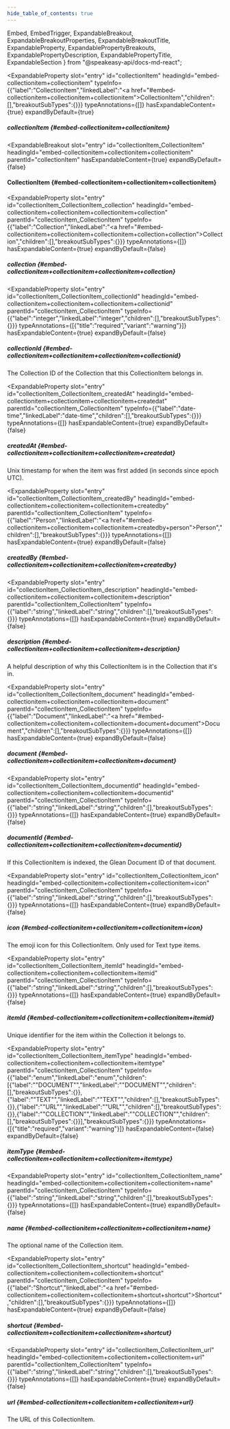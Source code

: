 ```yaml
---
hide_table_of_contents: true
---
```

  Embed,
  EmbedTrigger,
  ExpandableBreakout,
  ExpandableBreakoutProperties,
  ExpandableBreakoutTitle,
  ExpandableProperty,
  ExpandablePropertyBreakouts,
  ExpandablePropertyDescription,
  ExpandablePropertyTitle,
  ExpandableSection
} from "@speakeasy-api/docs-md-react";

<ExpandableSection>

<ExpandableProperty
  slot="entry"
  id="collectionItem"
  headingId="embed-collectionitem+collectionitem"
  typeInfo={{"label":"CollectionItem","linkedLabel":"<a href=\"#embed-collectionitem+collectionitem+collectionitem\">CollectionItem</a>","children":[],"breakoutSubTypes":{}}}
  typeAnnotations={[]}
  hasExpandableContent={true}
  expandByDefault={true}
>

<ExpandablePropertyTitle slot="title">

##### collectionItem \{#embed-collectionitem+collectionitem\}

</ExpandablePropertyTitle>

<ExpandablePropertyBreakouts slot="breakouts">

<ExpandableBreakout
  slot="entry"
  id="collectionItem_CollectionItem"
  headingId="embed-collectionitem+collectionitem+collectionitem"
  parentId="collectionItem"
  hasExpandableContent={true}
  expandByDefault={false}
>

<ExpandableBreakoutTitle slot="title">

#### CollectionItem \{#embed-collectionitem+collectionitem+collectionitem\}

</ExpandableBreakoutTitle>

<ExpandableBreakoutProperties slot="properties">

<ExpandableProperty
  slot="entry"
  id="collectionItem_CollectionItem_collection"
  headingId="embed-collectionitem+collectionitem+collectionitem+collection"
  parentId="collectionItem_CollectionItem"
  typeInfo={{"label":"Collection","linkedLabel":"<a href=\"#embed-collectionitem+collectionitem+collectionitem+collection+collection\">Collection</a>","children":[],"breakoutSubTypes":{}}}
  typeAnnotations={[]}
  hasExpandableContent={true}
  expandByDefault={false}
>

<ExpandablePropertyTitle slot="title">

##### collection \{#embed-collectionitem+collectionitem+collectionitem+collection\}

</ExpandablePropertyTitle>

<ExpandablePropertyBreakouts slot="breakouts">

<Embed slot="embed">

<EmbedTrigger slot="trigger" embedTitle="collection" triggerText="View collection details">

<Embedcollection />

</EmbedTrigger>

</Embed>

</ExpandablePropertyBreakouts>

</ExpandableProperty>

<ExpandableProperty
  slot="entry"
  id="collectionItem_CollectionItem_collectionId"
  headingId="embed-collectionitem+collectionitem+collectionitem+collectionid"
  parentId="collectionItem_CollectionItem"
  typeInfo={{"label":"integer","linkedLabel":"integer","children":[],"breakoutSubTypes":{}}}
  typeAnnotations={[{"title":"required","variant":"warning"}]}
  hasExpandableContent={true}
  expandByDefault={false}
>

<ExpandablePropertyTitle slot="title">

##### collectionId \{#embed-collectionitem+collectionitem+collectionitem+collectionid\}

</ExpandablePropertyTitle>

<ExpandablePropertyDescription slot="description">

The Collection ID of the Collection that this CollectionItem belongs in.

</ExpandablePropertyDescription>

</ExpandableProperty>

<ExpandableProperty
  slot="entry"
  id="collectionItem_CollectionItem_createdAt"
  headingId="embed-collectionitem+collectionitem+collectionitem+createdat"
  parentId="collectionItem_CollectionItem"
  typeInfo={{"label":"date-time","linkedLabel":"date-time","children":[],"breakoutSubTypes":{}}}
  typeAnnotations={[]}
  hasExpandableContent={true}
  expandByDefault={false}
>

<ExpandablePropertyTitle slot="title">

##### createdAt \{#embed-collectionitem+collectionitem+collectionitem+createdat\}

</ExpandablePropertyTitle>

<ExpandablePropertyDescription slot="description">

Unix timestamp for when the item was first added (in seconds since epoch UTC).

</ExpandablePropertyDescription>

</ExpandableProperty>

<ExpandableProperty
  slot="entry"
  id="collectionItem_CollectionItem_createdBy"
  headingId="embed-collectionitem+collectionitem+collectionitem+createdby"
  parentId="collectionItem_CollectionItem"
  typeInfo={{"label":"Person","linkedLabel":"<a href=\"#embed-collectionitem+collectionitem+collectionitem+createdby+person\">Person</a>","children":[],"breakoutSubTypes":{}}}
  typeAnnotations={[]}
  hasExpandableContent={true}
  expandByDefault={false}
>

<ExpandablePropertyTitle slot="title">

##### createdBy \{#embed-collectionitem+collectionitem+collectionitem+createdby\}

</ExpandablePropertyTitle>

<ExpandablePropertyBreakouts slot="breakouts">

<Embed slot="embed">

<EmbedTrigger slot="trigger" embedTitle="createdBy" triggerText="View createdBy details">

<Embedcreatedby />

</EmbedTrigger>

</Embed>

</ExpandablePropertyBreakouts>

</ExpandableProperty>

<ExpandableProperty
  slot="entry"
  id="collectionItem_CollectionItem_description"
  headingId="embed-collectionitem+collectionitem+collectionitem+description"
  parentId="collectionItem_CollectionItem"
  typeInfo={{"label":"string","linkedLabel":"string","children":[],"breakoutSubTypes":{}}}
  typeAnnotations={[]}
  hasExpandableContent={true}
  expandByDefault={false}
>

<ExpandablePropertyTitle slot="title">

##### description \{#embed-collectionitem+collectionitem+collectionitem+description\}

</ExpandablePropertyTitle>

<ExpandablePropertyDescription slot="description">

A helpful description of why this CollectionItem is in the Collection that it's in.

</ExpandablePropertyDescription>

</ExpandableProperty>

<ExpandableProperty
  slot="entry"
  id="collectionItem_CollectionItem_document"
  headingId="embed-collectionitem+collectionitem+collectionitem+document"
  parentId="collectionItem_CollectionItem"
  typeInfo={{"label":"Document","linkedLabel":"<a href=\"#embed-collectionitem+collectionitem+collectionitem+document+document\">Document</a>","children":[],"breakoutSubTypes":{}}}
  typeAnnotations={[]}
  hasExpandableContent={true}
  expandByDefault={false}
>

<ExpandablePropertyTitle slot="title">

##### document \{#embed-collectionitem+collectionitem+collectionitem+document\}

</ExpandablePropertyTitle>

<ExpandablePropertyBreakouts slot="breakouts">

<Embed slot="embed">

<EmbedTrigger slot="trigger" embedTitle="document" triggerText="View document details">

<Embeddocument />

</EmbedTrigger>

</Embed>

</ExpandablePropertyBreakouts>

</ExpandableProperty>

<ExpandableProperty
  slot="entry"
  id="collectionItem_CollectionItem_documentId"
  headingId="embed-collectionitem+collectionitem+collectionitem+documentid"
  parentId="collectionItem_CollectionItem"
  typeInfo={{"label":"string","linkedLabel":"string","children":[],"breakoutSubTypes":{}}}
  typeAnnotations={[]}
  hasExpandableContent={true}
  expandByDefault={false}
>

<ExpandablePropertyTitle slot="title">

##### documentId \{#embed-collectionitem+collectionitem+collectionitem+documentid\}

</ExpandablePropertyTitle>

<ExpandablePropertyDescription slot="description">

If this CollectionItem is indexed, the Glean Document ID of that document.

</ExpandablePropertyDescription>

</ExpandableProperty>

<ExpandableProperty
  slot="entry"
  id="collectionItem_CollectionItem_icon"
  headingId="embed-collectionitem+collectionitem+collectionitem+icon"
  parentId="collectionItem_CollectionItem"
  typeInfo={{"label":"string","linkedLabel":"string","children":[],"breakoutSubTypes":{}}}
  typeAnnotations={[]}
  hasExpandableContent={true}
  expandByDefault={false}
>

<ExpandablePropertyTitle slot="title">

##### icon \{#embed-collectionitem+collectionitem+collectionitem+icon\}

</ExpandablePropertyTitle>

<ExpandablePropertyDescription slot="description">

The emoji icon for this CollectionItem. Only used for Text type items.

</ExpandablePropertyDescription>

</ExpandableProperty>

<ExpandableProperty
  slot="entry"
  id="collectionItem_CollectionItem_itemId"
  headingId="embed-collectionitem+collectionitem+collectionitem+itemid"
  parentId="collectionItem_CollectionItem"
  typeInfo={{"label":"string","linkedLabel":"string","children":[],"breakoutSubTypes":{}}}
  typeAnnotations={[]}
  hasExpandableContent={true}
  expandByDefault={false}
>

<ExpandablePropertyTitle slot="title">

##### itemId \{#embed-collectionitem+collectionitem+collectionitem+itemid\}

</ExpandablePropertyTitle>

<ExpandablePropertyDescription slot="description">

Unique identifier for the item within the Collection it belongs to.

</ExpandablePropertyDescription>

</ExpandableProperty>

<ExpandableProperty
  slot="entry"
  id="collectionItem_CollectionItem_itemType"
  headingId="embed-collectionitem+collectionitem+collectionitem+itemtype"
  parentId="collectionItem_CollectionItem"
  typeInfo={{"label":"enum","linkedLabel":"enum","children":[{"label":"\"DOCUMENT\"","linkedLabel":"\"DOCUMENT\"","children":[],"breakoutSubTypes":{}},{"label":"\"TEXT\"","linkedLabel":"\"TEXT\"","children":[],"breakoutSubTypes":{}},{"label":"\"URL\"","linkedLabel":"\"URL\"","children":[],"breakoutSubTypes":{}},{"label":"\"COLLECTION\"","linkedLabel":"\"COLLECTION\"","children":[],"breakoutSubTypes":{}}],"breakoutSubTypes":{}}}
  typeAnnotations={[{"title":"required","variant":"warning"}]}
  hasExpandableContent={false}
  expandByDefault={false}
>

<ExpandablePropertyTitle slot="title">

##### itemType \{#embed-collectionitem+collectionitem+collectionitem+itemtype\}

</ExpandablePropertyTitle>

</ExpandableProperty>

<ExpandableProperty
  slot="entry"
  id="collectionItem_CollectionItem_name"
  headingId="embed-collectionitem+collectionitem+collectionitem+name"
  parentId="collectionItem_CollectionItem"
  typeInfo={{"label":"string","linkedLabel":"string","children":[],"breakoutSubTypes":{}}}
  typeAnnotations={[]}
  hasExpandableContent={true}
  expandByDefault={false}
>

<ExpandablePropertyTitle slot="title">

##### name \{#embed-collectionitem+collectionitem+collectionitem+name\}

</ExpandablePropertyTitle>

<ExpandablePropertyDescription slot="description">

The optional name of the Collection item.

</ExpandablePropertyDescription>

</ExpandableProperty>

<ExpandableProperty
  slot="entry"
  id="collectionItem_CollectionItem_shortcut"
  headingId="embed-collectionitem+collectionitem+collectionitem+shortcut"
  parentId="collectionItem_CollectionItem"
  typeInfo={{"label":"Shortcut","linkedLabel":"<a href=\"#embed-collectionitem+collectionitem+collectionitem+shortcut+shortcut\">Shortcut</a>","children":[],"breakoutSubTypes":{}}}
  typeAnnotations={[]}
  hasExpandableContent={true}
  expandByDefault={false}
>

<ExpandablePropertyTitle slot="title">

##### shortcut \{#embed-collectionitem+collectionitem+collectionitem+shortcut\}

</ExpandablePropertyTitle>

<ExpandablePropertyBreakouts slot="breakouts">

<Embed slot="embed">

<EmbedTrigger slot="trigger" embedTitle="shortcut" triggerText="View shortcut details">

<Embedshortcut />

</EmbedTrigger>

</Embed>

</ExpandablePropertyBreakouts>

</ExpandableProperty>

<ExpandableProperty
  slot="entry"
  id="collectionItem_CollectionItem_url"
  headingId="embed-collectionitem+collectionitem+collectionitem+url"
  parentId="collectionItem_CollectionItem"
  typeInfo={{"label":"string","linkedLabel":"string","children":[],"breakoutSubTypes":{}}}
  typeAnnotations={[]}
  hasExpandableContent={true}
  expandByDefault={false}
>

<ExpandablePropertyTitle slot="title">

##### url \{#embed-collectionitem+collectionitem+collectionitem+url\}

</ExpandablePropertyTitle>

<ExpandablePropertyDescription slot="description">

The URL of this CollectionItem.

</ExpandablePropertyDescription>

</ExpandableProperty>

</ExpandableBreakoutProperties>

</ExpandableBreakout>

</ExpandablePropertyBreakouts>

</ExpandableProperty>

</ExpandableSection>